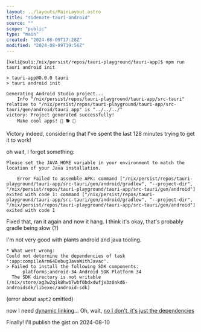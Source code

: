 ```yaml
---
layout: ../layouts/MainLayout.astro
title: "sidenote-tauri-android"
source: ""
scope: "public"
type: "main"
created: "2024-08-09T17:28Z"
modified: "2024-08-09T19:56Z"
---
```


```
[keli@suli:/nix/persist/repos/tauri-playground/tauri-app]$ npm run tauri android init

> tauri-app@0.0.0 tauri
> tauri android init

Generating Android Studio project...
    Info "/nix/persist/repos/tauri-playground/tauri-app/src-tauri" relative to "/nix/persist/repos/tauri-playground/tauri-app/src-tauri/gen/android/tauri_app" is "../../../"
victory: Project generated successfully!
    Make cool apps! 🌻 🐕 🎉
```

Victory indeed, considering that I've spent the last 128 minutes trying to get it to work!

oh wait, I forgot something:
```
Please set the JAVA_HOME variable in your environment to match the
location of your Java installation.

    Error Failed to assemble APK: command ["/nix/persist/repos/tauri-playground/tauri-app/src-tauri/gen/android/gradlew", "--project-dir", "/nix/persist/repos/tauri-playground/tauri-app/src-tauri/gen/android"] exited with code 1: command ["/nix/persist/repos/tauri-playground/tauri-app/src-tauri/gen/android/gradlew", "--project-dir", "/nix/persist/repos/tauri-playground/tauri-app/src-tauri/gen/android"] exited with code 1
```

Fixed that, ran it again and now it hang. I think it's okay, that's probably gradle being slow (?)

I'm not very good with ~~plants~~ android and java tooling.

```
* What went wrong:
Could not determine the dependencies of task ':app:compileArm64DebugJavaWithJavac'.
> Failed to install the following SDK components:
      platforms;android-34 Android SDK Platform 34
  The SDK directory is not writable (/nix/store/ag3w2qik8hwb7wbf0bdxdwfjx3z0akd6-androidsdk/libexec/android-sdk)
```

(error about `aapt2` omitted)

now I need [dynamic linking](https://github.com/0atman/noboilerplate/blob/main/scripts/38-nixos.md#ld-fix)... Oh, wait, [no I don't, it's just the dependencies](https://nixos.wiki/wiki/Android#gradlew)

Finally! I'll publish the gist on 2024-08-10